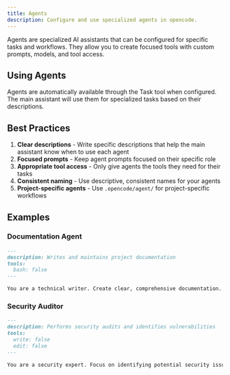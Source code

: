 ```yaml
---
title: Agents
description: Configure and use specialized agents in opencode.
---
```


Agents are specialized AI assistants that can be configured for specific tasks and workflows. They allow you to create focused tools with custom prompts, models, and tool access.

## Using Agents

Agents are automatically available through the Task tool when configured. The main assistant will use them for specialized tasks based on their descriptions.

## Best Practices

1. **Clear descriptions** - Write specific descriptions that help the main assistant know when to use each agent
2. **Focused prompts** - Keep agent prompts focused on their specific role
3. **Appropriate tool access** - Only give agents the tools they need for their tasks
4. **Consistent naming** - Use descriptive, consistent names for your agents
5. **Project-specific agents** - Use `.opencode/agent/` for project-specific workflows

## Examples

### Documentation Agent

```markdown
---
description: Writes and maintains project documentation
tools:
  bash: false
---

You are a technical writer. Create clear, comprehensive documentation.
```

### Security Auditor

```markdown
---
description: Performs security audits and identifies vulnerabilities
tools:
  write: false
  edit: false
---

You are a security expert. Focus on identifying potential security issues.
```
